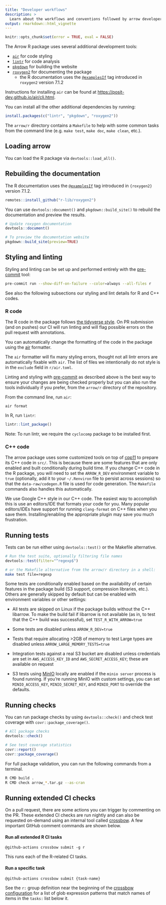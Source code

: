 ```yaml
---
title: "Developer workflows"
description: >
  Learn about the workflows and conventions followed by arrow developers
output: rmarkdown::html_vignette
---
```



```r
knitr::opts_chunk$set(error = TRUE, eval = FALSE)
```

The Arrow R package uses several additional development tools:

* [`air`](https://posit-dev.github.io/air/) for code styling
* [`lintr`](https://github.com/r-lib/lintr) for code analysis
* [`pkgdown`](https://pkgdown.r-lib.org) for building the website
* [`roxygen2`](https://roxygen2.r-lib.org) for documenting the package
  - the R documentation uses the [`@examplesIf`](https://roxygen2.r-lib.org/articles/rd.html#functions) tag introduced in `roxygen2` version 7.1.2

Instructions for installing `air` can be found at <https://posit-dev.github.io/air/cli.html>.

You can install all the other additional dependencies by running:

```r
install.packages(c("lintr", "pkgdown", "roxygen2"))
```



The `arrow/r` directory contains a `Makefile` to help with some common tasks from the command line (e.g. `make test`, `make doc`, `make clean`, etc.).

## Loading arrow

You can load the R package via `devtools::load_all()`.

## Rebuilding the documentation

The R documentation uses the [`@examplesIf`](https://roxygen2.r-lib.org/articles/rd.html#functions) tag introduced in `{roxygen2}` version 7.1.2.

```r
remotes::install_github("r-lib/roxygen2")
```

You can use `devtools::document()` and `pkgdown::build_site()` to rebuild the documentation and preview the results.

```r
# Update roxygen documentation
devtools::document()

# To preview the documentation website
pkgdown::build_site(preview=TRUE)
```

## Styling and linting

Styling and linting can be set up and performed entirely with the [pre-commit](https://pre-commit.com/) tool:

```bash
pre-commit run --show-diff-on-failure --color=always --all-files r
```

See also the following subsections our styling and lint details for R and C++ codes.

### R code

The R code in the package follows [the tidyverse style](https://style.tidyverse.org/). On PR submission (and on pushes) our CI will run linting and will flag possible errors on the pull request with annotations.

You can automatically change the formatting of the code in the package using the [air](https://posit-dev.github.io/air/cli.html) formatter.

The `air` formatter will fix many styling errors, thought not all lintr errors are automatically fixable with `air`. The list of files we intentionally do not style is in the `exclude` field in `r/air.toml`.

Linting and styling with [pre-commit](https://pre-commit.com/) as described above is the best way to ensure your changes are being checked properly but you can also run the tools individually if you prefer, from the `arrow/r` directory of the repository.

From the command line, run `air`:

```
air format
```

In R, run `lintr`: 

```r
lintr::lint_package()
```

Note: To run lintr, we require the `cyclocomp` package to be installed first.

### C++ code

The arrow package uses some customized tools on top of [cpp11](https://cpp11.r-lib.org/) to prepare its
C++ code in `src/`. This is because there are some features that are only enabled
and built conditionally during build time. If you change C++ code in the R
package, you will need to set the `ARROW_R_DEV` environment variable to `true`
(optionally, add it to your `~/.Renviron` file to persist across sessions) so
that the `data-raw/codegen.R` file is used for code generation. The `Makefile`
commands also handles this automatically.

We use Google C++ style in our C++ code. The easiest way to accomplish this is
use an editors/IDE that formats your code for you. Many popular editors/IDEs
have support for running `clang-format` on C++ files when you save them.
Installing/enabling the appropriate plugin may save you much frustration.

## Running tests

Tests can be run either using `devtools::test()` or the Makefile alternative.

```r
# Run the test suite, optionally filtering file names
devtools::test(filter="^regexp$")
```

```bash
# or the Makefile alternative from the arrow/r directory in a shell:
make test file=regexp
```

Some tests are conditionally enabled based on the availability of certain
features in the package build (S3 support, compression libraries, etc.).
Others are generally skipped by default but can be enabled with environment
variables or other settings:

* All tests are skipped on Linux if the package builds without the C++ libarrow.
  To make the build fail if libarrow is not available (as in, to test that
  the C++ build was successful), set `TEST_R_WITH_ARROW=true`

* Some tests are disabled unless `ARROW_R_DEV=true`

* Tests that require allocating >2GB of memory to test Large types are disabled
  unless `ARROW_LARGE_MEMORY_TESTS=true`

* Integration tests against a real S3 bucket are disabled unless credentials
  are set in `AWS_ACCESS_KEY_ID` and `AWS_SECRET_ACCESS_KEY`; these are available
  on request

* S3 tests using [MinIO](https://min.io/) locally are enabled if the
  `minio server` process is found running. If you're running MinIO with custom
  settings, you can set `MINIO_ACCESS_KEY`, `MINIO_SECRET_KEY`, and
  `MINIO_PORT` to override the defaults.

## Running checks

You can run package checks by using `devtools::check()` and check test coverage
with `covr::package_coverage()`.

```r
# All package checks
devtools::check()

# See test coverage statistics
covr::report()
covr::package_coverage()
```

For full package validation, you can run the following commands from a terminal.

```bash
R CMD build .
R CMD check arrow_*.tar.gz --as-cran
```


## Running extended CI checks

On a pull request, there are some actions you can trigger by commenting on the
PR. These extended CI checks are run nightly and can also be requested on-demand
using an internal tool called
[crossbow](https://arrow.apache.org/docs/developers/crossbow.html).
A few important GitHub comment commands are shown below.

#### Run all extended R CI tasks
```
@github-actions crossbow submit -g r
```

This runs each of the R-related CI tasks.

#### Run a specific task
```
@github-actions crossbow submit {task-name}
```

See the `r:` group definition near the beginning of the [crossbow configuration](https://github.com/apache/arrow/blob/main/dev/tasks/tasks.yml)
for a list of glob expression patterns that match names of items in the `tasks:`
list below it.
